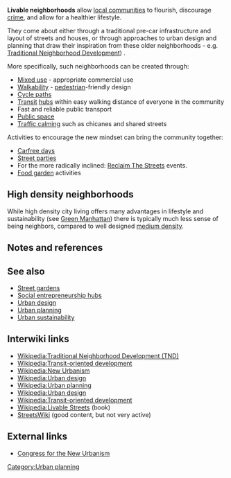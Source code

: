 {{explain redlinks}}

'''Livable neighborhoods''' allow [[local communities]] to flourish, discourage [[crime]], and allow for a healthier lifestyle. 

They come about either through a traditional pre-car infrastructure and layout of streets and houses, or through approaches to urban design and planning that draw their inspiration from these older neighborhoods - e.g. [[Traditional Neighborhood Development]]{{w|Traditional Neighborhood Development (TND)}}) .

More specifically, such neighborhoods can be created through:
* [[Mixed use]] - appropriate commercial use
* [[Walkability]] - [[pedestrian]]-friendly design
* [[Cycle paths]]
* [[Transit]] [[Transit hubs|hubs]] within easy walking distance of everyone in the community
* Fast and reliable public transport
* [[Public space]]
* [[Traffic calming]] such as chicanes and shared streets

Activities to encourage the new mindset can bring the community together:
* [[Carfree days]]
* [[Street parties]]
* For the more radically inclined: [[Reclaim The Streets]]{{w|Reclaim The Streets}} events.
* [[Food garden]] activities

== High density neighborhoods ==

While high density city living offers many advantages in lifestyle and sustainability (see [[Green Manhattan]]) there is typically much less sense of being neighbors, compared to well designed [[medium density]].

== Notes and references ==
{{reflist}}

== See also ==

* [[Street gardens]]
* [[Social entrepreneurship hubs]]
* [[Urban design]]
* [[Urban planning]]
*[[Urban sustainability]]

== Interwiki links ==

* [[Wikipedia:Traditional Neighborhood Development (TND)]]
* [[Wikipedia:Transit-oriented development]]
* [[Wikipedia:New Urbanism]]
* [[Wikipedia:Urban design]]
* [[Wikipedia:Urban planning]]
* [[Wikipedia:Urban design]]
* [[Wikipedia:Transit-oriented development]]
* [[Wikipedia:Livable Streets]] (book)
* [http://streetswiki.wikispaces.com/Livable+Streets StreetsWiki] (good content, but not very active)


== External links ==

* [http://www.cnu.org/ Congress for the New Urbanism] 

{{stub}}

[[Category:Urban planning]]